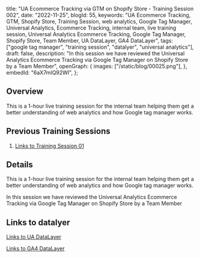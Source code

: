   title: "UA Ecommerce Tracking via GTM on Shopify Store - Training Session 002",
  date: "2022-11-25",
  blogId: 55,
  keywords:
    "UA Ecommerce Tracking, GTM, Shopify Store, Training Session, web analytics, Google Tag Manager, Universal Analytics, Ecommerce Tracking, internal team, live training session, Universal Analytics Ecommerce Tracking, Google Tag Manager, Shopify Store, Team Member, UA DataLayer, GA4 DataLayer",
  tags: ["google tag manager", "training session", "datalyer", "universal analytics"],
  draft: false,
  description:
    "In this session we have reviewed the Universal Analytics Ecommerce Tracking via Google Tag Manager on Shopify Store by a Team Member",
  openGraph: {
    images: ["/static/blog/00025.png"],
  },
  embedId: "6aX7mIQ92WI",
};

## Overview

This is a 1-hour live training session for the internal team helping them get a better understanding of web analytics and how Google tag manager works.

## Previous Training Sessions

1. [Links to Training Session 01](https://trackingacademy.com/blog/google-tag-manager/training-session-001)

## Details

This is a 1-hour live training session for the internal team helping them get a better understanding of web analytics and how Google tag manager works.

In this session we have reviewed the Universal Analytics Ecommerce Tracking via Google Tag Manager on Shopify Store by a Team Member

## Links to datalyer

[Links to UA DataLayer](https://developers.google.com/analytics/devguides/collection/ua/gtm/enhanced-ecommerce)

[Links to GA4 DataLayer](https://developers.google.com/analytics/devguides/collection/ga4/ecommerce?client_type=gtm)
